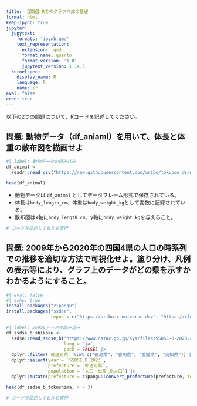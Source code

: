 ```yaml
---
title: 【課題】Rでのグラフ作成の基礎
format: html
keep-ipynb: true
jupyter:
  jupytext:
    formats: 'ipynb,qmd'
    text_representation:
      extension: .qmd
      format_name: quarto
      format_version: '1.0'
      jupytext_version: 1.14.5
  kernelspec:
    display_name: R
    language: R
    name: ir
eval: false
echo: true
---
```


::: {.callout-important}

以下の2つの問題について、Rコードを記述してください。

:::


## 問題: 動物データ（df_aniaml）を用いて、体長と体重の散布図を描画せよ

```r
#| label: 動物データの読み込み
df_animal <-
  readr::read_csv("https://raw.githubusercontent.com/uribo/tokupon_ds/main/data-raw/tokushima_zoo_animals22.csv", col_types = "ccdd")
```

```r
head(df_animal)
```

- 動物データは `df_animal` としてデータフレーム形式で保存されている。
- 体長は`body_length_cm`、体重は`body_weight_kg`として変数に記録されている。
- 散布図はx軸に`body_length_cm`、y軸に`body_weight_kg`を与えること。


```r
# コードを記述してセルを実行
```

## 問題: 2009年から2020年の四国4県の人口の時系列での推移を適切な方法で可視化せよ。塗り分け、凡例の表示等により、グラフ上のデータがどの県を示すかわかるようにすること。

```r
#| eval: false
#| echo: true
install.packages("zipangu")
install.packages("ssdse", 
                 repos = c("https://uribo.r-universe.dev", "https://cloud.r-project.org"))
```

```r
#| label: SSDSEデータの読み込み
df_ssdse_b_shikoku <- 
  ssdse::read_ssdse_b("https://www.nstac.go.jp/sys/files/SSDSE-B-2023.csv", 
                      lang = "ja",
                      pack = FALSE) |>
  dplyr::filter(`都道府県` %in% c("徳島県", "香川県", "愛媛県", "高知県")) |> 
  dplyr::select(year = `SSDSE.B.2023`, 
                prefecture = `都道府県`,
                population = `人口・世帯_総人口`) |> 
  dplyr::mutate(prefecture = zipangu::convert_prefecture(prefecture, to = "roman"))

head(df_ssdse_b_tokushima, n = 3)
```

```r
# コードを記述してセルを実行
```
